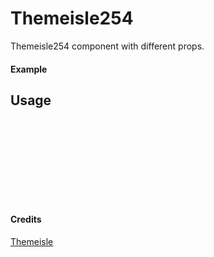 
<Meta of={Themeisle254} title="Themeisle/Themeisle254" />

# Themeisle254

Themeisle254 component with different props.

#### Example

<Canvas of={Themeisle254.Primary} />

## Usage

```ts
import { Themeisle254 } from "yadl-ui";

const Example = () => {
  return (
      <Themeisle254 />
  );
};

export default Example;
```

#### Credits
[Themeisle](https://themeisle.com/illustrations/)
